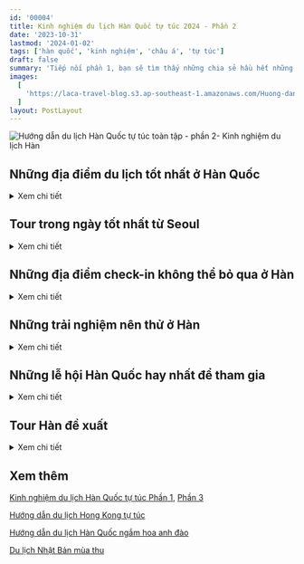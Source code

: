 ```yaml
---
id: '00004'
title: Kinh nghiệm du lịch Hàn Quốc tự túc 2024 - Phần 2
date: '2023-10-31'
lastmod: '2024-01-02'
tags: ['hàn quốc', 'kinh nghiệm', 'châu á', 'tự túc']
draft: false
summary: 'Tiếp nối phần 1, bạn sẽ tìm thấy những chia sẻ hầu hết những địa điểm du lịch chính ở Hàn Quốc, những trải nghiệm bạn nên thử, những lễ hội. Ngoài ra còn có thêm thông tin về một số tour du lịch trong ngày từ Seoul và hành trình gợi ý.'
images:
  [
    'https://laca-travel-blog.s3.ap-southeast-1.amazonaws.com/Huong-dan-du-lich-Han-Quoc-toan-tap-phan-2/kinh-nghiem-du-lich-han-quoc-tu-tuc-phan-2.jpg',
  ]
layout: PostLayout
---
```


![Hướng dẫn du lịch Hàn Quốc tự túc toàn tập - phần 2- Kinh nghiệm du lịch Hàn](https://laca-travel-blog.s3.ap-southeast-1.amazonaws.com/Huong-dan-du-lich-Han-Quoc-toan-tap-phan-2/kinh-nghiem-du-lich-han-quoc-tu-tuc-phan-2.jpg)

<TOCInline toc={props.toc} asDisclosure toHeading={2} />

## Những địa điểm du lịch tốt nhất ở Hàn Quốc

<details>
<summary>Xem chi tiết</summary>

Phần tiếp theo của hướng dẫn du lịch Hàn Quốc này sẽ giúp bạn tìm ra những gì bạn muốn đi và muốn thấy trong chuyến du lịch của mình. Trước tiên, mình sẽ giới thiệu ngắn gọn về những địa điểm du lịch hot nhất để ghé thăm ở Hàn Quốc, bao gồm các thành phố lớn, các điểm du lịch và các khu vực độc đáo mà bạn chắc chắn sẽ yêu thích.

**Dưới đây là những điểm check-in không thể bỏ qua.**

### Seoul: Thủ đô của Hàn Quốc

![Seoul thủ đô Hàn Quốc](https://laca-travel-blog.s3.ap-southeast-1.amazonaws.com/Huong-dan-du-lich-Han-Quoc-toan-tap-phan-2/seoul-thu-do-han-quoc-1.jpg)
Seoul là thủ đô sôi động, nhộn nhịp nhất của Hàn Quốc và thực sự là địa điểm không thể bỏ qua đối với bất kỳ du khách nào lần đầu đến Hàn Quốc. Có rất nhiều thứ để xem và làm ở Seoul mà bạn có thể dành cả tuần hoặc hơn để khám phá thành phố mà không cảm thấy nhàm chán. Bạn sẽ thấy mình yêu thành phố này vì nhiều lý do khác nhau. Có thể đó là những con người thân thiện, những món ăn đường phố ngon bổ rẻ, cách mọi thứ vận hành, những bức tranh trên tường ẩn giấu trên những tòa nhà cũ ở những con phố nhỏ, cảm giác an toàn trong một thành phố khổng lồ, hay những thắng cảnh lịch sử ẩn hiện bên dưới những tòa nhà hiện đại. Seoul bao gồm mọi thứ mà Hàn Quốc có, cộng thêm nhiều thứ khác mà bạn sẽ không tìm thấy ở nơi nào khác.

### Đi đâu, xem gì ở Seoul

**Dưới đây là 10 địa điểm tuyệt vời để ghé thăm ở Seoul:**

1. Cung Cảnh Phúc (Kyungbokgung Palace)
1. Làng Bukchon Hanok
1. Chợ đường phố Myeongdong
1. Tháp Lotte World và hồ Seokchon
1. Trung tâm thương mại và chợ Dongdaemun Design
1. Công viên và du thuyền sông Hàn Yeouido
1. Khu vườn bí mật (Cung điện Changdeokgung)
1. Tháp Seoul & Núi Namsan
1. Trung tâm thương mại COEX và chùa Bongeunsa
1. Vườn quốc gia Bukhansan

### Busan: Thành phố biển

![Susan - Hàn Quốc - Bãi biển Haeundae](https://laca-travel-blog.s3.ap-southeast-1.amazonaws.com/Huong-dan-du-lich-Han-Quoc-toan-tap-phan-2/busan-han-quoc-bai-bien-haeundae.jpg)
Trong khi Seoul là nơi trưng bày mọi thứ của Hàn Quốc thì Busan là thành phố của riêng mình và là nơi tôn vinh cuộc sống ven biển và văn hóa địa phương. Busan nổi tiếng với hải sản tươi sống, chợ truyền thống, bãi biển tuyệt đẹp, nhiều lễ hội lớn, phim ảnh, đền chùa và các địa điểm khám phá dọc bờ biển. Các bãi biển là địa điểm tham quan nổi tiếng ở Busan, cùng với những lối đi bộ bên vách đá nhìn ra đại dương. Trung tâm Busan là một địa điểm sôi động với nhiều hoạt động giải trí và chợ để thưởng thức món Hàn, bao gồm cả chợ cá nổi tiếng nơi bạn có thể tự chọn bữa trưa và sau đó nấu lên thưởng thức. Busan trải rộng và xứng đáng có vài ngày để khám phá nó một cách trọn vẹn.

### Đi đâu, xem gì ở Busan

**Dưới đây là 10 địa điểm tuyệt vời để ghé thăm ở Busan:**

1. Bãi biển Haeundae
1. Chợ cá Jagalchi
1. Làng văn hóa Gamcheon
1. Đền Haedong Yonggungsa
1. Bãi biển Songdo và cáp treo
1. Làng văn hóa Huinnyeoul
1. Quảng trường BIFF & Trung tâm thương mại Centum City
1. Oryukdo Skywalk & Đường ven biển
1. Lotte World Busan
1. Đài quan sát bầu trời Busan X

### Đảo Jeju: Kỳ quan thiên nhiên

![Đảo Jeju - Hàn Quôc](https://laca-travel-blog.s3.ap-southeast-1.amazonaws.com/Huong-dan-du-lich-Han-Quoc-toan-tap-phan-2/dao-jeju-han-quoc.jpg)
Đảo Jeju là một hòn đảo tuyệt đẹp được tạo ra từ một ngọn núi lửa nhô lên khỏi đại dương cách đây 2 triệu năm. Ngày nay, Jeju là một trong 7 kỳ quan thiên nhiên mới và xứng đáng được như vậy. Hòn đảo xanh tươi có rất nhiều cây thông, quýt, những ngọn đồi và cánh đồng nhấp nhô, xương rồng và đá núi lửa đen tuyền xung quanh. Bạn có thể thư giãn trên bãi biển, cưỡi ngựa, khám phá các ống dung nham cổ xưa, lặn biển, leo lên đỉnh núi lửa, thư giãn trong quán cà phê bên bãi biển, khám phá các khu chợ truyền thống, tìm hiểu về văn hóa địa phương, v.v. Hòn đảo có hai thành phố chính nhưng các điểm tham quan trải dài dọc theo bờ biển.

### Nên đi đâu trên đảo Jeju

**Dưới đây là 10 địa điểm tuyệt vời để tham quan trên đảo Jeju:**

1. Núi Hallasan (Núi lửa)
1. Đỉnh Bình Minh Seongsan Ilchulbong
1. Bãi biển Hyeopjae & Hamdeok
1. Chợ Seogwipo Maeil Olle
1. Làng dân gian Jeju
1. Đảo Udo
1. Chùa Phật giáo ven biển Yakcheonsa
1. Bãi biển Jungmun & vách đá Jusangjeolli
1. Bảo tàng trà xanh O'Sulloc
1. Thác Cheonjiyeon & Jeongbang

### Kyungju: Cố đô lịch sử

<p align="center">
  ![Đền Bulguksa Thành phố lịch sử
  Kyungju](https://laca-travel-blog.s3.ap-southeast-1.amazonaws.com/Huong-dan-du-lich-Han-Quoc-toan-tap-phan-2/Bulguksa-Temple-Gyeongju-Historic-City.jpg)
</p>

Kyungju, cố đô của Vương quốc Shilla ở Hàn Quốc cổ đại, là một kho tàng thực sự về các Di sản Thế giới được UNESCO công nhận, cũng như văn hóa, lịch sử và vẻ đẹp tự nhiên địa phương. Được mô tả như một bảo tàng ngoài trời, bạn có thể thấy nhiều điểm tham quan lớn trong Khu di tích lịch sử Kyungju, bao gồm Đài quan sát Cheomseongdae 1.400 năm tuổi. Tuy nhiên, có rất nhiều điều để xem ở Kyungju ngoài khu vực này, bao gồm cả Đền Bulguksa ấn tượng, một trong những ngôi chùa Phật giáo đẹp nhất ở Hàn Quốc. Ngoài ra còn có Khu du lịch hồ Bomun, một khung cảnh thơ mộng trong mùa hoa anh đào.

### Đi đâu, xem gì ở Kyungju

**Dưới đây là 10 địa điểm tuyệt vời để ghé thăm ở Kyungju:**

1. Đền Bulguksa và đền Seokguram
1. Đài thiên văn Cheomseongdae
1. Cung điện Donggung và hồ Wolji
1. Làng dân gian Yangdong
1. Phố Hwangnidangil Hanok
1. Quần thể lăng mộ Daereungwon
1. Khu phức hợp du lịch hồ Bomun
1. Cầu Woljeonggyo
1. Bảo tàng Quốc gia Kyungju
1. Làng Hanok truyền thống Gyochon

### Jeonju: Phong cảnh truyền thống và ẩm thực

<p align="center">
  ![Làng Jeonju Hanok Hàn
  Quốc](https://laca-travel-blog.s3.ap-southeast-1.amazonaws.com/Huong-dan-du-lich-Han-Quoc-toan-tap-phan-2/Jeonju-Hanok-Village-Korea.jpg)
</p>

Jeonju là điểm đến hoàn hảo cho chuyến đi trong ngày từ Seoul và có hầu hết các điểm tham quan chính nằm trong một khu vực của thành phố. Bạn có thể thấy gì ở Jeonju? Điểm thu hút chính là Làng Jeonju Hanok khổng lồ, với hơn 700 ngôi nhà hanok truyền thống. Bạn có thể mặc hanbok Hàn Quốc, dùng bữa bibimbap nổi tiếng của Jeonju trong một nhà hàng cũ và xem cuộc sống ở Hàn Quốc trước đây như thế nào. Có rất nhiều điểm tham quan khác gần đó, bao gồm chợ truyền thống, dòng sông xinh đẹp và Làng tranh tường Jaman khá khác thường.

### Đi đâu, xem gì ở Jeonju

**Dưới đây là 5 địa điểm tuyệt vời để ghé thăm ở Jeonju:**

1. Làng Jeonju Hanok
1. Nhà thờ Công giáo Jeongdong
1. Đền thờ Kyunggijeon
1. Chợ truyền thống Nambu
1. Làng bích họa Jaman

### Suwon: Thành phố pháo đài

![Thành phố pháo đài lịch sử Suwon](https://laca-travel-blog.s3.ap-southeast-1.amazonaws.com/Huong-dan-du-lich-Han-Quoc-toan-tap-phan-2/Suwon-Hwaseong-Fortress.jpg)
Suwon là một thành phố khác gần Seoul mà bạn có thể ghé thăm trong ngày và ngắm nhìn nhiều thắng cảnh thú vị và độc đáo. Điểm thu hút chính của Suwon là Pháo đài Hwaseong và các bức tường chạy dài 6 km quanh thành phố. Bên trong pháo đài này, bạn sẽ tìm thấy rất nhiều bảo tàng, tòa nhà lịch sử, công viên và các hoạt động như bắn cung. Thường có những lễ hội văn hóa ở khu vực này. Điều đáng ngạc nhiên là Suwon lại là nơi tốt nhất để mua KFC (Gà rán Hàn Quốc). Có cả một con phố dành riêng để làm ra nó.

### Đi đâu, xem gì ở Suwon

**Dưới đây là 5 địa điểm tuyệt vời để ghé thăm ở Suwon:**

1. Pháo đài Hwaseong
1. Hwaseong Haenggung & Haengridan Gil
1. Phố gà rán
1. Làng dân gian Hàn Quốc
1. Công viên hồ Gwanggyo

### Incheon: Thành phố hiện đại với những hòn đảo

![Thành phố Incheon - Hàn Quốc](https://laca-travel-blog.s3.ap-southeast-1.amazonaws.com/Huong-dan-du-lich-Han-Quoc-toan-tap-phan-2/Incheon_Songdo_Central_Park_and_Posco_Tower_Songdo.jpg)
Incheon là một trong những thành phố lớn nhất của Hàn Quốc, nhưng thật đáng tiếc lại bị bỏ qua vì nó nằm ngay cạnh Seoul và hầu hết mọi người nghĩ rằng ở đó chỉ có sân bay. Được mô tả là một thành phố tương lai, Incheon đang đi đầu trong nỗ lực trở thành khu vực cực kỳ hiện đại của Hàn Quốc và không nơi nào thể hiện điều đó nhiều hơn Công viên Trung tâm Songdo. Về truyền thống của thành phố cũng rất đáng để khám phá, bao gồm cả khu phố Tàu, nơi có món ăn nổi tiếng nhất của sinh viên Hàn Quốc – jajangmyeon. Nếu bạn muốn khám phá một khía cạnh ít được biết đến của Hàn Quốc, hãy ghé thăm những hòn đảo gần Incheon để xem các pháo đài cổ, đền thờ và các thắng cảnh quyến rũ.

### Những địa điểm nổi tiếng ở Incheon

**Dưới đây là 5 địa điểm tuyệt vời để ghé thăm ở Incheon:**

1. Công viên trung tâm Songdo
1. Khu phố Tàu ở Incheon
1. Đảo Wolmido
1. Công viên lớn Incheon
1. Đền Ganghwa Jeondeungsa

### Quận Gapyeong: Quà tặng cho khách du lịch

![Đảo Nami mùa thu](https://laca-travel-blog.s3.ap-southeast-1.amazonaws.com/Huong-dan-du-lich-Han-Quoc-toan-tap-phan-2/beautiful-girl-with-yellow-leaves-nami-island-korea.jpg)
Quận Gapyeong là một vùng nông thôn của Hàn Quốc ngay bên ngoài Seoul, là một trong những điểm đến cho chuyến đi trong ngày phổ biến nhất đối với du khách cũng như người dân địa phương. Bên trong Quận Gapyeong là Khu vườn Buổi sáng Yên tĩnh (Garden of Morning Calm), một khu vườn tuyệt đẹp nơi có các tòa nhà truyền thống của Hàn Quốc nằm giữa hàng nghìn loài thực vật và cây cối khác nhau. Ngoài ra còn có Đảo Nami, một điểm tham quan vô cùng nổi tiếng với những con đường dài rợp bóng cây, động vật trong rừng, đường dành cho xe đạp và thậm chí cả đường trượt zipline đến đảo. Bạn cũng có thể ghé thăm Petite France, khu giải trí mang phong cách một ngôi làng kiểu Pháp, Công viên xe đạp đường sắt Gapyeong và Hồ Cheongpyeong cũng như nhiều điểm tham quan khác ở Gapyeong.

### Những địa điểm check-in ở Gapyeong

**Dưới đây là 5 địa điểm tuyệt vời để ghé thăm ở Gapyeong:**

1. Đảo Nami
1. Khu vườn buổi sáng tĩnh lặng
1. Nước Pháp nhỏ bé
1. Công viên xe đạp đường sắt Gapyeong
1. Hồ Cheongpyeong

### Bờ biển Đông Bắc: Những bãi biển tuyệt vời

![Bãi biển Sokcho ở Gangneung Hàn Quốc](https://laca-travel-blog.s3.ap-southeast-1.amazonaws.com/Huong-dan-du-lich-Han-Quoc-toan-tap-phan-2/bai-bien-sokcho-han-quoc.jpg)

Vùng ven biển phía đông bắc của Hàn Quốc, trải dài giữa Sokcho và Gangneung, có một số khu nghỉ mát và bãi biển ven biển mùa hè nổi tiếng nhất Hàn Quốc. Những bãi biển rộng đầy cát là nơi hoàn hảo cho các môn thể thao dưới nước, tắm nắng và thư giản vào ban đêm để nghe các nhạc sĩ địa phương biểu diễn các bản cover của BTS và giai điệu của riêng họ. Sokcho xứng đáng có ít nhất hai ngày để khám phá, thậm chí nhiều hơn nếu bạn có kế hoạch đến thăm Công viên Quốc gia Seoraksan gần đó, một trong những nơi đẹp nhất Hàn Quốc để ngắm lá mùa thu. Gangneung là nơi để ngắm hoa anh đào vào mùa xuân, ngồi thư giãn tại quán cà phê bên bờ biển ở Phố cà phê Gangneung và tận hưởng cuộc sống trên bãi biển.

### Đi đâu, xem gì ở phía Đông Bắc Hàn Quốc

**Dưới đây là 5 địa điểm tuyệt vời ở phía đông bắc Hàn Quốc:**

1. Bãi biển Sokcho
1. Bãi biển Gangneung
1. Vườn quốc gia Seoraksan
1. Bãi biển lướt sóng Yangyang
1. Phố cà phê Gangneung

### Bờ biển phía Đông: Thành phố cảng

![Thành phố Ulsan Hàn Quốc](https://laca-travel-blog.s3.ap-southeast-1.amazonaws.com/Huong-dan-du-lich-Han-Quoc-toan-tap-phan-2/thanh-pho-ulsan-han-quoc.jpg)
Ulsan và Pohang là hai thành phố công nghiệp không được chú ý nhiều nhưng lại là nơi lý tưởng cho chuyến thăm cuối tuần sau khi bạn đã khám phá các điểm tham quan hàng đầu khác. Những thành phố ven biển này đều có những bãi biển đẹp, lối đi dạo ven biển và những điểm xanh, trong đó có một khu rừng tre xinh đẹp ở Ulsan. Ở Pohang, bạn có thể nhìn thấy Space Walk ngoạn mục, nhìn ra thành phố và đại dương. Ngoài ra còn có một quận cũ của Nhật Bản với các tòa nhà cổ và Quảng trường Mặt trời mọc Homigot nổi tiếng, nơi bạn có thể ngắm mặt trời mọc đầu tiên trong năm. Ulsan nổi tiếng với nghề săn bắt cá voi và du khách nên ghé thăm Bảo tàng Cá voi Jangsaengpo quyến rũ và Công viên Daewangam.

### Đi đâu, xem gì trên bờ biển phía đông

**Dưới đây là 5 địa điểm tuyệt vời ở Bờ Đông Hàn Quốc:**

1. Bãi biển Yeongildae
1. Bãi biển Ulsan và Công viên Daewangam
1. Bảo tàng Cá voi Jangsaengpo
1. Quảng trường mặt trời mọc Homigot
1. Vườn quốc gia Taehwagang

### Tây Nam: Vùng nông thôn của Hàn Quốc

![Rừng trúc Damyang Juknokwon](https://laca-travel-blog.s3.ap-southeast-1.amazonaws.com/Huong-dan-du-lich-Han-Quoc-toan-tap-phan-2/rung-truc-damyang-juknokwon.jpg)
Tây Nam Hàn Quốc thường không nằm trong hành trình du lịch của hầu hết du khách, nhưng khu vực này rất đáng ghé thăm nếu bạn có thời gian. Gwangju, một trong những thành phố lớn nhất Hàn Quốc, ẩn mình ở đây và được bao quanh bởi vẻ đẹp tự nhiên, bao gồm Rừng tre Juknokwon, Cánh đồng trà xanh Boseong và Khu bảo tồn thiên nhiên Vịnh Suncheon. Nếu bạn định thuê một chiếc ô tô, những địa điểm này sẽ cho bạn thấy một khía cạnh hoàn toàn khác của Hàn Quốc. Gwangju cũng là một thành phố vui nhộn và là nơi khai sinh ra nền dân chủ Hàn Quốc. Ẩn mình ở một góc xa của Hàn Quốc là Mokpo, một thành phố ven biển xinh đẹp có tuyến cáp treo mới đưa bạn vượt đại dương.

### Đi đâu, xem gì ở phía Tây Nam

**Dưới đây là 5 địa điểm tuyệt vời ở phía Tây Nam Hàn Quốc:**

1. Rừng trúc Damyang Juknokwon
1. Cánh đồng trà xanh Boseong
1. Công viên văn hóa Gwangju và làng chim cánh cụt
1. Khu bảo tồn thiên nhiên vịnh Suncheon
1. Cáp treo biển Mokpo

### Quần đảo Bờ biển phía Nam: Nơi nghỉ ngơi mùa hè

![Đảo Namhae ở Hàn Quốc](https://laca-travel-blog.s3.ap-southeast-1.amazonaws.com/Huong-dan-du-lich-Han-Quoc-toan-tap-phan-2/dao-Namhae.jpg)
Một trong những địa điểm tuyệt vời cho tháng hè nóng nực và đầu mùa thu. Các hòn đảo ven biển phía nam ở Hàn Quốc, trải dài từ Busan đến Mokpo, là nơi lí tưởng để người Hàn Quốc trải qua kỳ nghỉ hè của mình. Các điểm đến phổ biến nhất ở đây là Geoje, Tongyeong, Yeosu, Namhae và Goheung và mỗi nơi đều có những con đường ven biển quanh co, bãi biển, vẻ đẹp tự nhiên và các hoạt động mùa hè vui nhộn. Cách tốt nhất để ngắm nhìn những hòn đảo này là thuê ô tô hoặc xe đạp, đi vòng quanh bờ biển để tham quan một số bãi biển và điểm tham quan khác nhau. Đừng mong đợi quá nhiều điểm tham quan văn hóa, thay vào đó bạn sẽ tìm thấy những chiếc xe trượt, khu vườn, các môn thể thao dưới nước và rất nhiều điều thú vị.

### Những gì nên xem ở Bờ biển phía Nam

**Dưới đây là 5 địa điểm tuyệt vời ở Bờ biển phía Nam Hàn Quốc:**

1. Công viên Dolsan & Cáp treo
1. Tu viện Namhae Geumsan Boriam
1. Vườn quốc gia Hallyeohaesang
1. Vườn bách thảo Oedo-Botania
1. Skyline Luge Tongyeong

Như bạn có thể thấy, có rất nhiều địa điểm tuyệt vời để ghé thăm ở Hàn Quốc. Hàn Quốc thực sự là đất nước của những kỳ quan chưa được khám phá mà mọi người chưa biết đến. Seoul là một nơi tuyệt vời để ghé thăm, nhưng còn có rất nhiều điều khác để xem. Đó là lý do tại sao mình cố gắng đưa những địa điểm ít được biết đến hơn vào cẩm nang du lịch Hàn Quốc này.

Danh sách trên bao gồm rất nhiều điểm đến nổi tiếng hoặc đáng tham quan nhất ở Hàn Quốc, nhưng vẫn còn nhiều địa điểm khác mà mình có thể giới thiệu, chẳng hạn như [Andong](http://www.maskdance.com/eng/main.asp) (nơi tổ chức lễ hội múa mặt nạ), Gunsan (thị trấn cảng mang hơi hướng cổ điển), [Daegu](https://tour.daegu.go.kr/eng/index.do) (thành phố lớn với các thắng cảnh lịch sử), Daejeon, v.v.

Ngoài các thành phố và thị trấn ở Hàn Quốc, còn có 18 công viên quốc gia để khám phá, hàng nghìn ngọn núi, chùa Phật giáo, bãi biển, tuyến đường xe đạp, khu cắm trại, v.v. mình sẽ bao gồm một vài trong số này trong những phần tiếp theo của hướng dẫn du lịch Hàn Quốc này.

</details>

## Tour trong ngày tốt nhất từ Seoul

<details>
<summary>Xem chi tiết</summary>

![Làng hòa bình ở DMZ](https://laca-travel-blog.s3.ap-southeast-1.amazonaws.com/Huong-dan-du-lich-Han-Quoc-toan-tap-phan-2/DMZ-Peace-Village-In-South-Korea.jpg)
Tham gia tour trong ngày khi bạn lưu trú tại Seoul là một cách tuyệt vời để khám phá thêm các điểm tham quan hàng đầu của Hàn Quốc mà không gặp rắc rối khi di chuyển khách sạn đến một nơi mới. Bạn nên xem xét các tùy chọn có sẵn thông qua các nhà cung cấp tour như [Klook](https://www.klook.com/vi/), [Viator](https://www.viator.com) và [Get Your Guide](https://www.getyourguide.com).

Lưu ý: Có nhiều chuyến tham quan trong ngày từ Seoul và có nhiều mức giá khác nhau. Mình khuyên bạn nên tránh những tour rẻ nhất vì những thứ này thường sẽ lãng phí thời gian của bạn bằng cách đưa bạn đến một số khu vực cửa hàng quà tặng đắt đỏ và gây áp lực buộc bạn phải mua quà lưu niệm hoặc hối thúc bạn đi qua quá nhiều điểm tham quan.

**Dưới đây là 10 chuyến tham quan trong ngày tuyệt vời từ Seoul:**

### Tour DMZ

![Cuộc gặp gỡ của Triump và Kim Jong-un ở DMZ](https://laca-travel-blog.s3.ap-southeast-1.amazonaws.com/Huong-dan-du-lich-Han-Quoc-toan-tap-phan-2/DMZ-Trump-kim.jpg)

<p align="center">Cuộc gặp gỡ của Triump và Kim Jong-un ở DMZ</p>

DMZ, khu phi quân sự giữa Bắc và Nam Triều Tiên là một nơi thực sự độc đáo để ghé thăm khi bạn ở Hàn Quốc. Có một số địa điểm khác nhau để tham quan trong khu vực này, mỗi địa điểm đều phản ánh cuộc đấu tranh gay gắt giữa hai miền trong Chiến tranh Triều Tiên. Một số điểm nổi bật là Đường hầm thứ 3, Đài quan sát Dora, Ga Dorasan, Cầu treo Gamaksan và Công viên Imjingak. Ngoài ra
còn có Làng đình chiến Panmunjom nơi bạn có thể đi bộ vào Triều Tiên, nhưng nơi này hiện đã đóng cửa. Các chuyến tham quan được yêu cầu phải đi đến một số khu vực nhất định của DMZ.

### Tour Gapyeong

![Khu Vườn Buổi Sáng Tĩnh Lặng - Garden of Morning Calm](https://laca-travel-blog.s3.ap-southeast-1.amazonaws.com/Huong-dan-du-lich-Han-Quoc-toan-tap-phan-2/khu-vuon-buoi-sang-tinh-lang-the-garden-of-morning-calm.jpg)

<p align="center">Khu Vườn Buổi Sáng Tĩnh Lặng - Garden of Morning Calm</p>
Gapyeong là nơi có Đảo Nami, Khu vườn Buổi sáng Tĩnh Lặng (Garden of Morning Calm), Nước Pháp nhỏ bé
(Petite France), Công viên Xe đạp Đường sắt Gapyeong và một số điểm tham quan thú vị khác. Đảo Nami và
Khu vườn Buổi sáng Tĩnh Lặng là hai địa điểm nổi tiếng nhất và có thể đến thăm cả hai trong một ngày.
Bạn có thể chứng kiến những cảnh đẹp tại những điểm đến này, đặc biệt là vào mùa hoa anh đào (tháng 4)
và mùa lá thu (tháng 10). Các chuyến tham quan từ Seoul đến Quận Gapyeong rất thuận tiện và có thể đưa
bạn đến nhiều địa điểm trong một ngày mà không gặp rắc rối về xe buýt và có thể tự tìm đường.

### Tour pháo đài Hwaseong

![Pháo đài Hwaseong](https://laca-travel-blog.s3.ap-southeast-1.amazonaws.com/Huong-dan-du-lich-Han-Quoc-toan-tap-phan-2/Hwaseong.jpeg)

<p align="center">Pháo đài Hwaseong</p>
Pháo đài Hwaseong và các bức tường thành mang đến cơ hội độc đáo để biết cuộc sống ở Hàn Quốc 200 năm
trước như thế nào. Bạn không chỉ có thể đi bộ dọc theo các bức tường quanh thành phố mà còn có thể thử
bắn cung và các hoạt động truyền thống khác trong khuôn viên pháo đài. Có rất nhiều bảo tàng, tòa nhà
pháo đài và triển lãm cho thấy cách mọi người sống trong thời kỳ này. Bạn cũng có thể tận hưởng những
ao và suối tuyệt đẹp chạy qua cung điện với các nhà hàng và quán cà phê truyền thống của Hàn Quốc nhìn
ra những khu vực này.

### Tour thăm làng dân gian Hàn Quốc

![Làng truyền thống - Hàn Quốc](https://laca-travel-blog.s3.ap-southeast-1.amazonaws.com/Huong-dan-du-lich-Han-Quoc-toan-tap-phan-2/lang-truyen-thong-han-quoc.jpg)

<p align="center">Làng truyền thống - Hàn Quốc</p>
Khám phá cuộc sống truyền thống của Hàn Quốc tại Làng Dân gian Hàn Quốc ở Yongin trong chuyến đi trong
ngày từ Seoul. Đi bộ qua hàng chục tòa nhà nông trại, văn phòng chính phủ, học viện, cửa hàng, lò rèn,
trường học và các tòa nhà truyền thống khác từ quá khứ của Hàn Quốc được tái tạo để cảm nhận về cách
mọi người sống vào thời điểm này. Các diễn viên mặc trang phục truyền thống thời Joseon khiến các cảnh
quay trở nên sống động. Bạn có thể thử các hoạt động vui chơi như khắc mặt nạ, cưỡi ngựa và bắn cung.
Chứng kiến những lễ hội thú vị và những buổi biểu diễn văn hóa.

### Tour thăm làng Jeonju Hanok

![Làng cổ Jeonju - Hàn Quốc](https://laca-travel-blog.s3.ap-southeast-1.amazonaws.com/Huong-dan-du-lich-Han-Quoc-toan-tap-phan-2/lang-co-jeonju.jpg)

<p align="center">Làng cổ Jeonju - Hàn Quốc</p>
Chuyến đi trong ngày đến Làng Jeonju Hanok ở Jeonju là một cách tuyệt vời để trải nghiệm nhiều hoạt động
văn hóa truyền thống khác nhau của Hàn Quốc trong khung cảnh tuyệt đẹp. Ngôi làng hanok rộng lớn này
có hơn 700 tòa nhà truyền thống để bạn khám phá, dùng bữa hoặc thậm chí ở lại. Hãy chắc chắn rằng bạn
thuê hanbok ở Jeonju để trông giống hoàng gia Hàn Quốc và chụp những bức ảnh đáng nhớ trong chuyến đi.
Khi ở Làng Jeonju Hanok, bạn có thể thử các món ăn địa phương như bibimbap Jeonju và bánh chocopie PNB.
Ngoài ra, hãy khám phá Chợ Nambu truyền thống và Nhà thờ Công giáo Jeongdong.

### Tour Thế giới Alpaca

<p align="center">
  ![Thế giới
  Alpaca](https://laca-travel-blog.s3.ap-southeast-1.amazonaws.com/Huong-dan-du-lich-Han-Quoc-toan-tap-phan-2/alpaca-world.PNG)
</p>
<p align="center">Thế giới Alpaca</p>
Khi du lịch đến Hàn Quốc, bạn có thể không nghĩ đến việc nhìn thấy những chú alpacas đến từ một lục
địa hoàn toàn khác. Nhưng tình yêu của người Hàn Quốc đối với mọi thứ dễ thương có nghĩa là những
người bạn lông xù này đã trở nên rất nổi tiếng ở Hàn Quốc và có công viên giải trí riêng cách Seoul
vài giờ. Có hàng chục chú lạc đà alpaca đáng yêu để bạn xem, cho ăn và chơi đùa tại Alpaca World,
cũng như hàng trăm sinh vật dễ thương khác như ngựa con, thỏ, hươu, dê, cáo fennec, v.v. Có 17 khu
vực riêng biệt để khám phá trong Alpaca World và nó sẽ mang lại những giờ phút vui vẻ cho cả gia
đình.

### Tour Seoraksan

![Công viên quốc gia Seoraksan](https://laca-travel-blog.s3.ap-southeast-1.amazonaws.com/Huong-dan-du-lich-Han-Quoc-toan-tap-phan-2/Seorak-Naksansa-Temple.jpg)

<p align="center">Công viên quốc gia Seoraksan</p>
Công viên quốc gia Seoraksan trên bờ biển phía đông Hàn Quốc là một chuyến đi trong ngày tuyệt vời từ
Seoul dành cho những ai muốn ngắm nhìn những đỉnh núi, thung lũng rợp bóng cây, những dòng sông đầy đá
và tượng Phật khổng lồ. Ngay cả khi bạn không phải là người thích đi bộ đường dài, bạn vẫn có thể dễ
dàng khám phá nhiều con đường trong thung lũng của công viên hoặc lên đến đỉnh nhờ cáp treo tiện lợi.
Ngắm cảnh từ đài quan sát và chiêm ngưỡng ngôi đền nhỏ trên mây. Hãy chắc chắn rằng bạn thử haemul pajeon
(bánh xèo hải sản) và makgeolli (rượu gạo). Đó là bữa ăn truyền thống mà người Hàn Quốc thưởng thức sau
khi đi bộ đường dài.

### Tour Everland

![Công viên Everland](https://laca-travel-blog.s3.ap-southeast-1.amazonaws.com/Huong-dan-du-lich-Han-Quoc-toan-tap-phan-2/cong-vien-everland.jpg)

<p align="center">Công viên giải trí Everland</p>
Everland là công viên giải trí lớn nhất Hàn Quốc và có rất nhiều điểm tham quan cho mọi người thưởng
thức. Những người tìm kiếm cảm giác mạnh sẽ yêu thích các tàu lượn siêu tốc, chẳng hạn như T Express
(tàu lượn siêu tốc dốc thứ 4 thế giới) và nhiều trò chơi thú vị khác. Hãy ghé thăm khu vực Zootopia để
xem các loài động vật hoang dã và các chuyến đi hoang dã, hoặc khu vực Plantopia để chiêm ngưỡng vẻ đẹp
của hoa, những lối đi lãng mạn và các món ăn ngon theo mùa. Có rất nhiều điểm tham quan, biểu diễn văn
hóa, giải trí và các sự kiện theo mùa để bạn vui chơi suốt cả ngày.

### Tour Danyang

![Nhảy dù lượn ở Danyang](https://laca-travel-blog.s3.ap-southeast-1.amazonaws.com/Huong-dan-du-lich-Han-Quoc-toan-tap-phan-2/Danyang.jpg)

<p align="center">Nhảy dù lượn ở Danyang</p>
Một cách tuyệt vời để ngắm nhìn vùng nông thôn Hàn Quốc là chuyến đi trong ngày đến Danyang để tận hưởng
cảm giác chèo thuyền qua thung lũng và bên cạnh những ngọn núi trong khi chơi dù lượn song song. Cảm
nhận làn gió phả vào mặt và cảm giác được lướt qua những luồng không khí khi bạn đi qua nhiều khung cảnh
thú vị của Danyang. Bạn có thể tận hưởng các hoạt động khác trong khu vực này, chẳng hạn như Mancheonha
Skywalk, đài quan sát trên đỉnh vách đá với tầm nhìn tuyệt đẹp, đi tàu lượn trên núi cao và phóng dọc
theo đường đu dây. Tour du lịch trong ngày hoàn hảo từ Seoul dành cho những người thích cảm giác mạnh.

### Thăm công viên Dae Jang Geum

![Phim trường Dae Jang Geum](https://laca-travel-blog.s3.ap-southeast-1.amazonaws.com/Huong-dan-du-lich-Han-Quoc-toan-tap-phan-2/phim-truong-dae-jang-geum.jpg)

<p align="center">Phim trường Dae Jang Geum</p>
Những người hâm mộ phim truyền hình và điện ảnh cổ trang Hàn Quốc sẽ yêu thích chuyến đi trong ngày đến
Công viên Dae Jang Geum ở Yongin. Đây là bối cảnh quay phim truyền hình cổ trang lớn nhất ở Hàn Quốc
và được sử dụng để quay các tác phẩm của đài MBC như ‘Wind in the Palace’ và ‘The Great Queen Seondeok’,
cũng như các video K-Pop bao gồm Daechwita của SUGA của BTS. Nếu may mắn, bạn có thể thấy việc quay phim
đang diễn ra ở đây. Nhưng ngay cả khi bạn không làm vậy thì đây vẫn là một nơi thú vị dành cho những
ai muốn tìm hiểu thêm về lịch sử Hàn Quốc và chụp một số bức ảnh thú vị trên phim trường thực tế.

</details>

## Những địa điểm check-in không thể bỏ qua ở Hàn

<details>
<summary>Xem chi tiết</summary>

Hàn Quốc luôn có những điều mới mẻ dành cho tất cả mọi người. Có rất nhiều điều mình muốn đưa vào cẩm nang du lịch Hàn Quốc này, đó là lý do tại sao phần này có đầy đủ các điểm tham quan với những chủ đề khác nhau để bạn xem và khám phá. Tuy nhiên, để mọi thứ ngắn gọn và đơn giản, mình sẽ chỉ liệt kê địa điểm chứ không cung cấp đầy đủ chi tiết về từng cái vì như thế sẽ rất dài.

Cho dù bạn đến Hàn Quốc để tìm hiểu về văn hóa hoặc lịch sử Hàn Quốc, để xem các địa danh ấn tượng của Hàn Quốc, để tận hưởng những điểm vui chơi dành cho gia đình, đi từ quán cà phê này sang quán cà phê khác, hòa mình vào thiên nhiên hay chỉ đơn giản là để ăn uống và mua sắm, thì bạn chắc chắn sẽ tìm thấy điều gì đó cho mình trong phần này.
![Tháp Namsan là địa danh không thể bỏ qua ở Seoul](https://laca-travel-blog.s3.ap-southeast-1.amazonaws.com/Huong-dan-du-lich-Han-Quoc-toan-tap-phan-3/thap-namsan-seoul.jpg)

### Những địa điểm nổi tiếng ở Hàn Quốc

Các địa danh và tòa nhà mang tính biểu tượng thường nằm trong danh sách đầu tiên của khách du lịch đến Hàn Quốc vì chúng mang lại cơ hội chụp ảnh tuyệt vời, giới thiệu những nét đẹp nhất của đất nước và có tầm nhìn tuyệt vời. Seoul có nhiều địa danh hàng đầu nhưng bạn cũng có thể thấy nhiều điểm tham quan khác bên ngoài thủ đô.

**Dưới đây là 10 địa danh nổi tiếng ở Hàn Quốc:**
![Lotte World](https://laca-travel-blog.s3.ap-southeast-1.amazonaws.com/Huong-dan-du-lich-Han-Quoc-toan-tap-phan-3/Lotte-World-Theme-Park.jpg)

- Tháp Lotte World (Seoul)
- Tháp Namsan Seoul (Seoul)
- Trung tâm thiết kế Dongdaemun (Seoul)
- Suối Cheonggyecheon (Seoul)
- Khu DMZ (gần Seoul)
- Đảo Nami (Quận Gapyeong)
- Làng văn hóa Gamcheon (Busan)
- Seongsan Ilchulbong (Jeju)
- Quảng trường mặt trời mọc Homigot (Pohang)
- Đảo Tím Banwol (Bờ Tây)

### Các thắng cảnh lịch sử ở Hàn Quốc

![Làng Bukchon Hanok ở Seoul Hàn Quốc](https://laca-travel-blog.s3.ap-southeast-1.amazonaws.com/Huong-dan-du-lich-Han-Quoc-toan-tap-phan-3/Bukchon-Hanok.jpg)
Khám phá cuộc sống thời Joseon và trước đó tại nhiều địa điểm lịch sử quyến rũ của Hàn Quốc, bao gồm cung điện hoàng gia, chùa Phật giáo, pháo đài và làng hanok. Có rất nhiều điểm tham quan lịch sử tuyệt vời để xem ở Hàn Quốc.

**Dưới đây là 10 thắng cảnh lịch sử ở Hàn Quốc:**

- Làng Bukchon Hanok (Seoul)
- Cung điện Cảnh Phúc (Seoul)
- Khu vườn bí mật (Seoul)
- Bức tường pháo đài Seoul (Seoul)
- Pháo đài Hwaseong (Suwon)
- Đền Bulguksa (Gyeongju)
- Khu di tích lịch sử Kyungju (Gyeongju)
- Làng Jeonju Hanok (Jeonju)
- Đền Haedong Yonggungsa (Busan)
- Làng Andong Hahoe (Andong)

### Điểm tham quan văn hóa hiện đại của Hàn Quốc

![Đường K Star ở Gangnam Seoul](https://laca-travel-blog.s3.ap-southeast-1.amazonaws.com/Huong-dan-du-lich-Han-Quoc-toan-tap-phan-3/k-star-road.jpg)

Người hâm mộ BTS, K-Drama, phim Hàn Quốc và văn hóa Hàn Quốc hiện đại nói chung có rất nhiều điều để xem và làm ở Hàn Quốc. Ngoài những địa điểm quay phim nổi tiếng trên khắp đất nước, những điểm tham quan văn hóa hiện đại này sẽ mang đến sự giải trí, cung cấp thông tin và cung cấp những điểm đến tuyệt vời để tham quan.

**Dưới đây là 10 điểm tham quan văn hóa hiện đại ở Hàn Quốc:**

- Đường Hallyu K Star (Seoul)
- K-Style Hub (Seoul)
- Đại học Hongik. Khu vực nhà ga (Seoul)
- COEX Artium (Seoul)
- Trung tâm thiết kế Dongdaemun (Seoul)
- Trung tâm Văn hóa Châu Á (Gwangju)
- Quảng trường BIFF (Busan)
- Công viên Dae Jang Geum (Yongin)
- Sunshine Studio (Nonsan)
- Phố Kim Gwang-Seok (Daegu)

### Các điểm vui chơi gia đình ở Hàn Quốc

![Công viên giải trí Everland](https://laca-travel-blog.s3.ap-southeast-1.amazonaws.com/Huong-dan-du-lich-Han-Quoc-toan-tap-phan-3/Everland.jpg)
Các gia đình đi du lịch đến Hàn Quốc có rất nhiều điều để xem và làm cũng như nhiều cách để tận hưởng thời gian bên nhau. Không có Disneyworld hay Universal Studios ở Hàn Quốc, nhưng có rất nhiều lựa chọn thay thế tuyệt vời cũng như những nơi để trẻ khám phá và học hỏi.

**Dưới đây là 10 điểm vui chơi dành cho gia đình ở Hàn Quốc:**

- Lotte World Adventure (Seoul)
- Công viên giải trí Everland (Yongin)
- Công viên và vườn thú lớn Seoul (Seoul)
- Bảo tàng sống & Mê cung động (Seoul)
- Bảo tàng Trẻ em Seoul (Seoul)
- Zoolung Zoolung (Seoul)
- Thủy cung Sea Life Busan (Busan)
- Đảo khủng long Jeju (Đảo Jeju)
- Thế giới Alpaca (tỉnh Gangwon)
- Skyline Luge & Lotte World (Busan)

### Bảo tàng & Phòng trưng bày Hàn Quốc

![Tượng người lính tại Đài tưởng niệm chiến tranh ở Hàn Quốc](https://laca-travel-blog.s3.ap-southeast-1.amazonaws.com/Huong-dan-du-lich-Han-Quoc-toan-tap-phan-3/War-Memorial-Of-Korea.jpg)

Du khách đến Hàn Quốc muốn tìm hiểu về lịch sử, văn hóa và nghệ thuật Hàn Quốc sẽ yêu thích các bảo tàng và phòng trưng bày ấn tượng của Hàn Quốc. Đây là những nơi tuyệt vời để ghé thăm khi thời tiết xấu và bạn có thể ngạc nhiên về những điều có thể tìm hiểu về quá khứ của Hàn Quốc.

**Dưới đây là 10 bảo tàng và phòng trưng bày ở Hàn Quốc:**

- Bảo tàng Quốc gia Hàn Quốc (Seoul)
- Đài tưởng niệm chiến tranh Triều Tiên (Seoul)
- Bảo tàng nghệ thuật Seoul (Seoul)
- Bảo tàng Lịch sử Seoul (Seoul)
- Bảo tàng nhà tù Seodaemun (Seoul)
- Bảo tàng Kimchikan (Seoul)
- Bảo tàng Dân gian Quốc gia Hàn Quốc (Seoul)
- Bảo tàng Quốc gia Kyungju (Gyeongju)
- Bảo tàng Hàng hải Quốc gia (Busan)
- Bảo tàng nghệ thuật Daegu (Daegu)

### Các khu cafe ở Hàn Quốc

![Ikseongdong Seoul](https://laca-travel-blog.s3.ap-southeast-1.amazonaws.com/Huong-dan-du-lich-Han-Quoc-toan-tap-phan-3/ikseondong.jpg)

Khi bạn cần nghỉ ngơi sau những hành trình, hãy ghé thăm một trong những khu vực quán cà phê ấm cúng và dành thời gian để thư giãn và nạp lại năng lượng. Mặc dù Hàn Quốc có truyền thống là một đất nước uống trà nhưng ngày nay các quán cà phê hiện diện ở khắp mọi nơi và bạn sẽ tìm thấy những quán cà phê ăn ảnh ở khắp mọi nơi.

**Dưới đây là 10 khu vực quán cà phê nên ghé thăm ở Hàn Quốc:**

- Làng Hanok Ikseondong (Seoul)
- Gyeongui Line Parks (Seoul)
- Phố cà phê Samcheondong (Seoul)
- Đường Sinsa-dong / Garosugil (Seoul)
- Phố cà phê Jukjeon (Seoul)
- Phố cà phê Jeonpo (Busan)
- Haeridangil (Busan)
- Hwangnidangil (Gyeongju)
- Khu vực Hwaseong Haenggung (Suwon)
- Phố cà phê Gangneung (Gangneung)

### Chợ và trung tâm thương mại Hàn Quốc

![Chợ Gwangjang - Seoul](https://laca-travel-blog.s3.ap-southeast-1.amazonaws.com/Huong-dan-du-lich-Han-Quoc-toan-tap-phan-3/cho-gwangjang.jpg)
Nếu bạn muốn có những lựa chọn tốt nhất về ẩm thực đường phố, đồ lưu niệm và các lựa chọn mua sắm giá hời, hãy nhớ ghé thăm nhiều khu chợ truyền thống của Hàn Quốc. Bản thân nó là một trải nghiệm văn hóa. Hàn Quốc cũng có một số trung tâm mua sắm lớn nhất thế giới với nhiều loại hàng hóa Hàn Quốc và quốc tế.

**Dưới đây là 10 khu chợ và trung tâm mua sắm ở Hàn Quốc:**

- Chợ Gwangjang (Seoul)
- Chợ Dongaemun (Seoul)
- Phố mua sắm Hongdae (Seoul)
- Trung tâm thương mại Starfield COEX (Seoul)
- Chợ cá Jagalchi (Busan)
- Trung tâm thương mại ngầm Seomyeon (Busan)
- Trung tâm thương mại Centum City (Busan)
- Chợ Seogwipo Maeil Olle (Jeju)
- Chợ Nambu (Jeonju)
- Cửa hàng cao cấp Paju (Paju)

### Kỳ quan thiên nhiên Hàn Quốc

![Vườn quốc gia Seoraksan Hàn Quốc](https://laca-travel-blog.s3.ap-southeast-1.amazonaws.com/Huong-dan-du-lich-Han-Quoc-toan-tap-phan-3/vuon-quoc-gia-seoraksan.jpg)

Hàn Quốc là một đất nước được bao phủ bởi núi non, thác nước, thung lũng, ruộng bậc thang và cảnh quan thiên nhiên tuyệt đẹp. Hãy dành thời gian ghé thăm một số kỳ quan thiên nhiên này khi bạn đến thăm Hàn Quốc và bạn sẽ ngạc nhiên trước những khung cảnh đáng kinh ngạc mà bạn có thể tìm thấy. Các công viên quốc gia thực sự ngoạn mục.

**Dưới đây là 10 kỳ quan thiên nhiên đáng xem ở Hàn Quốc:**

- Núi Hallasan (Jeju)
- Vườn quốc gia Jirisan (Hàn Quốc)
- Vườn quốc gia Seoraksan (Gyeonggi)
- Khu vườn buổi sáng tĩnh lặng (Gapyeong)
- Rừng trúc Juknokwon (Damyang)
- Cánh đồng trà xanh Boseong (Boseong)
- Đảo Udo (Đảo Jeju)
- Đỉnh Bình Minh Seongsan Ilchulbong (Jeju)
- Bãi biển Hyeopjae (Jeju)
- Vườn quốc gia vịnh Suncheon (Suncheon)

100 địa điểm này chỉ là phần nổi của tảng băng trôi về những gì bạn có thể tận hưởng khi du lịch Hàn Quốc. Còn rất nhiều điều nữa để khám phá và mình khuyên bạn nên thêm chút thời gian vào kế hoạch du lịch của mình để khám phá mà không cần lập kế hoạch. Đôi khi những kỷ niệm du lịch đẹp nhất lại đến từ những khám phá bất ngờ.

</details>

## Những trải nghiệm nên thử ở Hàn

<details>
<summary>Xem chi tiết</summary>

Thường những khoảnh khắc đáng nhớ nhất khi đi du lịch đến từ những trải nghiệm chúng ta có được chứ không chỉ những nơi chúng ta ghé thăm. Tham quan một cung điện rất thú vị, nhưng đến thăm một cung điện trong trang phục hanbok truyền thống của Hàn Quốc, giả vờ bạn là hoàng gia thời Joseon với bạn bè hoặc gia đình của mình thì thú vị hơn nhiều.

Phần này của hướng dẫn du lịch Hàn Quốc cung cấp **10 hoạt động thú vị** mà bạn có thể thử khi đến thăm Hàn Quốc. Những điều này sẽ giúp bạn có sự trải nghiệm đáng nhớ về văn hóa, ẩm thực, lịch sử và thiên nhiên Hàn Quốc.

### Mặc hanbok truyền thống

![Mặc Hanbok ở cung Cảnh Phúc - Seoul - Hàn Quốc](https://laca-travel-blog.s3.ap-southeast-1.amazonaws.com/Huong-dan-du-lich-Han-Quoc-toan-tap-phan-3/mac-hanbok-experience-at-gyeongbokgung-palace.jpg)
Một trong những trải nghiệm hàng đầu nên thử ở Hàn Quốc phải kể đến là mặc hanbok Hàn Quốc. Nó dành cho tất cả các thành viên trong gia đình (thậm chí cả thú cưng) và bạn có thể thuê hanbok hầu hết ở các cung điện hoặc làng hanok. Hanbok dễ dàng mặc vừa với quần áo thông thường của bạn và có nhiều kiểu dáng truyền thống hoặc đầy màu sắc. Bạn có thể tạo kiểu tóc, phụ kiện và thậm chí chụp ảnh hanbok. Thời gian thuê có thể chỉ trong một giờ hoặc cả ngày.

### Thưởng thức ẩm thực đường phố ở Seoul

![Món ăn đường phố Seoul](https://laca-travel-blog.s3.ap-southeast-1.amazonaws.com/Huong-dan-du-lich-Han-Quoc-toan-tap-phan-3/mon-an-duong-pho-o-han-quoc.jpg)
Đến Hàn Quốc mà không thử món ăn đường phố từ một quầy hàng ở chợ hoặc người bán hàng rong là một thiếu sót. Có rất nhiều món ăn đường phố để nếm thử ở Hàn Quốc, chẳng hạn như các món ăn nhẹ mặn như tteokbokki và eomuk, cho đến các món ngọt như hotteok và bungeo-ppang. Món ăn đường phố Hàn Quốc rẻ và ngon. Nó thường không tốt cho sức khỏe nhưng luôn khiến bạn cảm thấy tuyệt vời. Hãy thử một lần.

### Ngủ trong nhà hanok ở Seoul

![Hanok - Seoul](https://laca-travel-blog.s3.ap-southeast-1.amazonaws.com/Huong-dan-du-lich-Han-Quoc-toan-tap-phan-3/hanok-seoul.JPEG)
Trải nghiệm cuộc sống của người Hàn Quốc ở thời Joseon với một đêm trong ngôi nhà hanok truyền thống. Ở hanok rất khác so với ngủ trong khách sạn và cho phép bạn trải nghiệm một đêm trên nệm futon (với hệ thống sưởi ngầm giúp bạn ấm áp vào mùa đông). Đẩy cửa sang một bên vào buổi sáng và bước ra sàn gỗ để thưởng thức trà truyền thống Hàn Quốc trên chiếc bàn thấp và ngắm nhìn khu vườn được trang trí lộng lẫy. Đừng quên cởi giày trước khi vào.

### Bước đi trên những pháo đài

Seoul và các thành phố khác ở Hàn Quốc vẫn có những bức tường pháo đài mà bạn có thể đi bộ hoặc đi bộ dọc theo để có tầm nhìn tuyệt đẹp ra thành phố và những ngọn núi. Khi đi dọc theo các bức tường của pháo đài, bạn bắt đầu tưởng tượng cuộc sống sẽ như thế nào khi là một người lính bảo vệ thành phố an toàn trước quân xâm lược. Ngày nay, bạn có thể vừa tập thể dục vừa tham quan. Những bức tường pháo đài của Seoul là một nơi tuyệt vời để bắt đầu, nhưng bạn có thể tìm thấy những bức tường pháo đài ở nhiều nơi khác.

### Đi xông hơi Hàn Quốc

![Xông hơi Hàn Quốc](https://laca-travel-blog.s3.ap-southeast-1.amazonaws.com/Huong-dan-du-lich-Han-Quoc-toan-tap-phan-3/xong-hoi-han-quoc.jpg)
Đến thăm phòng tắm hơi Hàn Quốc có thể hơi sốc đối với những du khách lần đầu đến Hàn, nhưng đó là một cách tuyệt vời để thư giãn và đặc biệt tốt vào mùa đông. Khi vào phòng tắm hơi Hàn Quốc, bạn nên cởi hết quần áo, tắm rồi vào một trong những bồn tắm nước nóng. Khỏa thân trước mặt người khác có thể khiến một số người sợ hãi, nhưng bạn sẽ sớm vượt qua nỗi sợ hãi đó. Phòng tắm hơi Hàn Quốc đôi khi có khu vực nghỉ ngơi chung gọi là jjimjjilbang. Những khu vực này yêu cầu mặc đồ ngủ và cung cấp đồ ăn nhẹ, đồ uống cũng như nơi nghỉ ngơi.

### Luu trú tại chùa Phật giáo

![Ngồi thiền tại chùa - Hàn Quốc](https://laca-travel-blog.s3.ap-southeast-1.amazonaws.com/Huong-dan-du-lich-Han-Quoc-toan-tap-phan-3/Chamseonat-Geumseon.jpg)
Đoàn văn hóa Phật giáo Hàn Quốc đã thiết lập chương trình lưu trú tại chùa tại hàng chục ngôi chùa trên khắp Hàn Quốc, nơi bạn dành một hoặc hai ngày tại chùa và tham gia nhiều hoạt động khác nhau. Đây thực sự là một trải nghiệm độc đáo mà bạn nên thử ở Hàn Quốc khi được xem những phong tục được thực hiện bởi các nhà sư mà thường không được công bố trước công chúng. Bạn cũng có thể nghỉ qua đêm tại chùa và đồng thời trải nghiệm ở lại hanok. Du khách cũng có thể ăn đồ ăn chay lành mạnh của chùa, học hỏi được nhiều điều và trò chuyện với các nhà sư.

### Hát Karaoke Noraebang

<p align="center">
  ![Hát karaoke Noraebang - Hàn
  Quốc](https://laca-travel-blog.s3.ap-southeast-1.amazonaws.com/Huong-dan-du-lich-Han-Quoc-toan-tap-phan-3/Karaoke-Noraebang.png)
</p>
Noraebang là phiên bản karaoke của Hàn Quốc và thường được người dân địa phương cũng như khách du lịch
ghé thăm. Đây là một nơi tuyệt vời để ghé thăm vào buổi tối sau bữa ăn BBQ thịnh soạn kiểu Hàn Quốc và
một vài đồ uống. Mọi người có thể thư giãn và cùng nhau thể hiện những giai điệu Hàn Quốc hoặc quốc tế
yêu thích của mình (hoặc một mình), lắc vài chiếc trống lục lạc để hỗ trợ, hoặc chỉ xem và tận hưởng
bầu không khí với một số đồ uống. Bạn có thể tìm thấy những thứ này ở mọi thị trấn và thành phố ở Hàn
Quốc và chúng cung cấp một đêm vui chơi và đồ uống rẻ tiền.

### Đi trên Sky Bridge trên tháp Lotte World

![Bước đi trên Sky Bride - Lotte World](https://laca-travel-blog.s3.ap-southeast-1.amazonaws.com/Huong-dan-du-lich-Han-Quoc-toan-tap-phan-3/sky-bridge-lotte-world.jpg)
Mở cửa từ năm 2020, Sky Bridge tại Lotte World Tower mang đến tầm nhìn tuyệt vời ra Seoul và một chuyến đi đầy căng thẳng trên thành phố. Đi bộ giữa hai tòa tháp trên đỉnh của Tháp Lotte World và nhìn xuống độ cao 541 mét để nhìn xuống các con phố bên dưới. Nó thực sự rất an toàn và bạn được buộc vào dây an toàn khi đi bộ từ bên này sang bên kia, nhưng điều này chắc chắn không dành cho những người yếu tim. Nếu bạn không chắc chắn mình có thể chịu đựng được độ cao hay không, thay vào đó hãy xem Đài quan sát bầu trời Seoul trên tầng 117.

### Ghé quán cà phê cừu ở Seoul

![Thanks cafe - Cà phê cừu - Seoul](https://laca-travel-blog.s3.ap-southeast-1.amazonaws.com/Huong-dan-du-lich-Han-Quoc-toan-tap-phan-3/cafe-cuu-thanks-nature-seoul.jpg)
Người Hàn Quốc thích uống cà phê và cũng thích những thứ dễ thương, khác lạ, đó có lẽ là lý do tại sao các quán cà phê theo chủ đề lại trở nên phổ biến ở Hàn Quốc. Bên cạnh nhiều quán cà phê mèo, còn có những quán cà phê theo chủ đề nơi bạn có thể vuốt ve cừu, nuôi chó và ngắm nhìn những động vật khác. Các quán cà phê theo chủ đề của Hàn Quốc còn có nhiều thứ hơn là chỉ uống cà phê với động vật, bạn cũng có thể thử uống nước từ nhà vệ sinh tại Poop Cafe, vẽ tranh, xây dựng Lego, đi cắm trại, thực hành trở thành phù thủy, v.v. Hongdae ở Seoul là nơi tốt nhất để tìm các quán cà phê theo chủ đề.

### Thăm cánh đồng trà xanh Boseong

![Cánh đồng trà xanh Boseong](https://laca-travel-blog.s3.ap-southeast-1.amazonaws.com/Huong-dan-du-lich-Han-Quoc-toan-tap-phan-3/canh-dong-tra-xanh-Boseong.jpg)
Mặc dù các quán cà phê đang thay thế các quán trà Hàn Quốc nhưng Hàn Quốc vẫn phát triển và uống rất nhiều trà, đặc biệt là trà xanh. Bạn có thể ghé thăm những cánh đồng trà này ở các khu vực như Boseong và trên đảo Jeju, cả hai đều có trung tâm du khách và điểm tham quan để dạy bạn về thế giới tuyệt vời của trà Hàn Quốc. Đồn điền trà Daehan Dawon ở Boseong có những cánh đồng xanh tươi quanh năm và được sử dụng làm địa điểm quay phim cho một số chương trình truyền hình Hàn Quốc. Bảo tàng trà O'sulloc trên đảo Jeju cũng có khung cảnh đẹp.

Bạn nên thử ít nhất một vài trong số những hoạt động độc đáo này, chúng sẽ thực sự khiến chuyến đi đến Hàn Quốc của bạn trở nên đáng nhớ hơn và mang lại những hiểu biết sâu sắc về văn hóa và cuộc sống Hàn Quốc. Hãy dũng cảm khi đến thăm Hàn Quốc và thử những điều mới, ngay cả khi ban đầu chúng có vẻ hơi khác thường. Điều tương tự cũng áp dụng cho thực phẩm Hàn Quốc.

</details>

## Những lễ hội Hàn Quốc hay nhất để tham gia

<details>
<summary>Xem chi tiết</summary>

Có hàng chục lễ hội được tổ chức tại Hàn Quốc mỗi năm để kỷ niệm các mùa, sản phẩm địa phương, truyền thống, văn hóa và thường chỉ nhằm mục đích giải trí. Tham quan một lễ hội ở Hàn Quốc sẽ giúp bạn có cái nhìn thoáng qua về cách người dân địa phương tôn vinh cuộc sống, văn hóa và thiên nhiên, đồng thời cho phép bạn tham gia vui chơi.

Bất cứ khi nào bạn đến thăm Hàn Quốc, sẽ có những lễ hội diễn ra. Tuy nhiên, lễ hội lớn nhất diễn ra vào mùa xuân hoặc mùa thu. Như đã đề cập trước đây trong hướng dẫn du lịch Hàn Quốc này, đây là những mùa tốt nhất để đến thăm Hàn Quốc vì thời tiết dễ chịu và mọi người đang ăn mừng cuối mùa hè hoặc mùa đông.

### Lễ hội hoa anh đào

![Lễ hội ngắm hoa anh đào ở Hàn Quốc](https://laca-travel-blog.s3.ap-southeast-1.amazonaws.com/Huong-dan-du-lich-Han-Quoc-toan-tap-phan-3/le-hoi-hoa-anh-dao-han-quoc.jpg)

Lễ hội hoa anh đào ở Hàn Quốc diễn ra vào cuối tháng 3 và đầu tháng 4 và là một trong những lễ hội lớn nhất ở Hàn Quốc. Mọi người đổ xô đến rừng, hồ và sông để ngắm những bông hoa xinh đẹp. Lễ hội hoa anh đào Jinhae có hơn 2 triệu du khách mỗi năm và thậm chí còn có nhiều người đến thăm hồ Seokchon và Công viên Yeouido Hangang ở Seoul hơn. Có rất nhiều lễ hội và tour du lịch ngắm hoa anh đào ở Hàn Quốc nên bạn nên tìm một nơi yên tĩnh để ngắm cảnh.

### Lễ hội ánh sáng mùa đông

![Lễ hội ánh sáng mùa đông ở Hàn Quốc](https://laca-travel-blog.s3.ap-southeast-1.amazonaws.com/Huong-dan-du-lich-Han-Quoc-toan-tap-phan-3/le-hoi-anh-sang-han-quoc.jpg)

Trong những ngày đông lạnh giá, tối tăm, các điểm tham quan như Đảo Nami, Khu vườn Buổi sáng Bình tĩnh và Đảo Thảo mộc biến thành những xứ sở thần tiên mùa đông lấp lánh với hàng triệu ánh đèn rực rỡ chiếu sáng chúng. Ngoài ra còn có các lễ hội ánh sáng mùa đông ở các thành phố Hàn Quốc như Lễ hội ánh sáng Haeundae ở Busan, Lễ hội ánh sáng mùa đông suối Cheonggyecheon ở Seoul và Lễ hội văn hóa cây thông Noel Busan. Khi tuyết rơi ở Hàn Quốc, những lễ hội này trông càng huyền ảo hơn.

### Lễ hội âm nhạc mùa hè

![Lễ hội âm nhạc mùa hè tại Hàn Quốc](https://laca-travel-blog.s3.ap-southeast-1.amazonaws.com/Huong-dan-du-lich-Han-Quoc-toan-tap-phan-3/le-hoi-am-nhac-mua-he-han-quoc.jpg)

Mùa hè ở Hàn Quốc rất nóng nhưng điều đó không ngăn cản mọi người tận hưởng các lễ hội âm nhạc kéo dài cả ngày trên khắp đất nước. Từ các lễ hội nhạc jazz sôi động như Liên hoan nhạc Jazz Seoul cho đến các buổi hòa nhạc sôi động như Summer Swag của Psy, đều có những lễ hội âm nhạc phù hợp với tất cả mọi người. Đây là hoạt động mùa hè phổ biến ở Hàn Quốc, vì vậy hãy nhớ đặt trước để tham gia các sự kiện có bán vé. Nếu bạn không mua được vé, chỉ cần đến một bãi biển nổi tiếng vào buổi tối và bạn sẽ thường thấy các nhạc sĩ biểu diễn.

### Lễ hội năm mới

![Lễ hội năm mới ở Hàn Quốc](https://laca-travel-blog.s3.ap-southeast-1.amazonaws.com/Huong-dan-du-lich-Han-Quoc-toan-tap-phan-3/le-hoi-mung-nam-moi-han-quoc.jpg)

Có nhiều lễ hội khác nhau ở Hàn Quốc để chào mừng năm mới. Lễ hội đêm giao thừa bao gồm nghi lễ rung chuông, trong đó một chiếc chuông khổng lồ được rung vào lúc nửa đêm để chào đón năm mới. Lễ hội pháo hoa là sự kiện phổ biến ở các thành phố trên khắp Hàn Quốc, bắt đầu từ nửa đêm. Người Hàn Quốc ăn mừng sự khởi đầu năm mới bằng cách đến Bờ Đông để ngắm bình minh đầu tiên trong năm tại những địa điểm như Quảng trường Bình minh Homigot hay Seongsan Ilchulbong trên đảo Jeju.

### Lễ hội Phật Đản

![Mừng lễ Phật đản ở Hàn Quốc](https://laca-travel-blog.s3.ap-southeast-1.amazonaws.com/Huong-dan-du-lich-Han-Quoc-toan-tap-phan-3/le-hoi-phat-giao-sinh-nhat-duc-phat.jpg)

Lễ Phật đản cũng giống như lễ Giáng sinh đối với thế giới Phật giáo, nhưng được tổ chức rất khác. Nó cũng rơi vào những ngày thay đổi mỗi năm vì nó tuân theo âm lịch, giống như Tết Nguyên Đán. Các ngôi chùa Phật giáo Hàn Quốc trên khắp Hàn Quốc sẽ tổ chức lễ kỷ niệm bằng cách treo đèn lồng và trang trí đầy màu sắc ít nhất một tháng trước ngày diễn ra lễ hội. Lễ hội lớn nhất kỷ niệm ngày Phật Đản là Lễ hội đèn lồng Yeon Deung Hoe, nơi có hàng nghìn chiếc đèn lồng và cuộc diễu hành đèn lồng khắp trung tâm Seoul.

### Lễ hội bùn Boryeong

![Lễ hội bùn Boryeong ở Hàn Quốc](https://laca-travel-blog.s3.ap-southeast-1.amazonaws.com/Huong-dan-du-lich-Han-Quoc-toan-tap-phan-3/le-hoi-bun-han-quoc.jpg)

Lễ hội bùn Boryeong là một trong những lễ hội lớn nhất Hàn Quốc và thu hút du khách từ khắp nơi trên thế giới. Kéo dài 2 tuần vào mùa mưa, đây là cách tốt nhất để xem lễ hội Hàn Quốc ngay cả khi thời tiết xấu. Có rất nhiều thứ để xem và làm tại lễ hội này, bao gồm việc ngâm mình trong bùn với các môn thể thao bùn, đấu vật dưới bùn, kéo co trong bùn và các sự kiện đầy bùn khác. Boryeong nổi tiếng với loại bùn chất lượng cao được tìm thấy ở các vùng biển gần đó và khi tham gia lễ hội này, bạn sẽ được chăm sóc da mặt bằng bùn miễn phí.

### Lễ hội đèn lồng Jinju

![Lễ hội đèn lồng Jinju ở Hàn Quốc](https://laca-travel-blog.s3.ap-southeast-1.amazonaws.com/Huong-dan-du-lich-Han-Quoc-toan-tap-phan-3/le-hoi-den-long-han-quoc.jpg)

Lễ hội đèn lồng Jinju có hình ảnh ấn tượng được tổ chức vào tháng 10 hàng năm tại Thành phố Jinju và kéo dài trong vài tuần. Vào ban ngày, hãy xem các buổi biểu diễn văn hóa và khám phá khu pháo đài trung tâm của Jinju. Khi trời tối, hãy ngắm nhìn thành phố biến đổi khi hàng nghìn chiếc đèn lồng, một số to như những cái cây, bừng sáng. Có rất nhiều chiếc đèn lồng kỳ lạ và tuyệt vời để khám phá tại lễ hội này. Bạn cũng có thể thả những chiếc đèn lồng của riêng mình xuống sông với điều ước bên trong.

### Lễ hội múa mặt nạ Andong

![Lễ hội múa mặt nạ Andong tại Hàn Quốc](https://laca-travel-blog.s3.ap-southeast-1.amazonaws.com/Huong-dan-du-lich-Han-Quoc-toan-tap-phan-3/le-hoi-mat-na-andong-han-quoc.jpg)

Lễ hội múa mặt nạ Andong ở Andong, quê hương của Làng Andong Hahoe, là cơ hội tuyệt vời để chứng kiến những màn trình diễn âm nhạc và múa truyền thống Hàn Quốc. Bạn không chỉ có thể xem các buổi biểu diễn truyền thống của Hàn Quốc trong lễ hội kéo dài 4 ngày này mà còn có các nghệ sĩ quốc tế thể hiện điệu nhảy văn hóa của riêng họ. Trải nghiệm văn hóa truyền thống Hàn Quốc tại lễ hội này. Khám phá Andong và tìm hiểu về những đóng góp của nó cho sự phát triển văn hóa của Hàn Quốc.

</details>

## Tour Hàn đề xuất

<details>
<summary>Xem chi tiết</summary>

Trong phần này mình sẽ giới thiệu về hai thành phố lớn nhất của Hàn Quốc cũng như một vài chuyến đi trong ngày đến các điểm đến được đánh giá cao ở Hàn Quốc. Có sự kết hợp giữa lịch sử, văn hóa, thiên nhiên, thắng cảnh và trải nghiệm.

Hành trình này bắt đầu ở Seoul vì đó là nơi hầu hết mọi người đến Hàn Quốc sau khi bay vào Sân bay Quốc tế Icheon. Nếu đến Busan, bạn có thể thay đổi lộ trình bắt đầu và kết thúc tại đó. Đối với những du khách đến Hàn Quốc chỉ có 2 hoặc 3 ngày, tôi khuyên bạn nên sử dụng những ngày đầu tiên của hành trình này.

Hành trình kéo dài một tuần, không đủ thời gian để khám phá toàn bộ Hàn Quốc nhưng cũng đủ thời gian để cảm nhận về đất nước này. Nếu bạn có nhiều thời gian hơn, hãy sử dụng hành trình này và thêm hoặc thay thế các điểm đến bổ sung tùy thích. Đảo Jeju chắc chắn đáng ghé thăm nếu bạn có thêm 2 hoặc 3 ngày.

![Seoul - Hàn Quốc](https://laca-travel-blog.s3.ap-southeast-1.amazonaws.com/Huong-dan-du-lich-Han-Quoc-toan-tap-phan-3/seoul-han-quoc.jpg)
Hành trình tham quan phổ biến như bên dưới. Hành trình này bao gồm một số điểm tham quan không thể bỏ qua ở Hàn Quốc, bao gồm hai thành phố lớn nhất, thành phố lịch sử Kyungju và một số điểm đến trong ngày phổ biến từ Seoul.

**Ngày 1**: Đến [Seoul](https://english.visitseoul.net/index) và khám phá Cung điện [Kyungbokgung](https://www.royalpalace.go.kr:8443/html/eng_gbg/main/main.jsp), Làng [Bukchon Hanok](https://hanok.seoul.go.kr/front/eng/index.do), Phố nghệ thuật [Insadong](https://www.theseoulguide.com/insa-dong/), Đền Jogyesa và Suối Cheonggyecheon. Ăn tối tại Đại lộ Tuổi trẻ Jonggak để thưởng thức những món ăn Hàn Quốc đích thực ngon hơn những địa điểm du lịch ở Myeongdong.

**Ngày 2**: Tìm hiểu về lịch sử Hàn Quốc tại Đài tưởng niệm Chiến tranh Hàn Quốc hoặc Bảo tàng Quốc gia Hàn Quốc, khám phá chợ Gwangjang truyền thống của Seoul ở Dongdaemun, đi cáp treo đến Tháp [Namsan Seoul](http://www.nseoultower.co.kr/eng/) để ngắm cảnh hoàng hôn, sau đó đi xuống [Itaewon](https://www.theseoulguide.com/itaewon/) hoặc Myeongdong để thưởng thức bữa tối và đồ uống.

**Ngày 3**: Thực hiện chuyến đi trong ngày đến Gapyeong và tham quan [Đảo Nami](https://namisum-en.imweb.me/), [Khu vườn Buổi sáng Tĩnh Lặng](https://www.morningcalm.co.kr/_ENG/html/main.php) và Công viên Xe đạp Đường sắt Gapyeong. Quay trở lại Seoul để ăn tối và thưởng thức đồ uống trên sân thượng ở Myeongdong, sau đó đi bộ dọc theo các bức tường pháo đài từ Ga Dongdaemun nếu thời tiết tốt.

**Ngày 4**: Đi KTX đến Busan, cất hành lý và đi tàu điện ngầm đến Nampo-dong để đến [Chợ cá Jagalchi](https://en.wikipedia.org/wiki/Jagalchi_Market), phố sách Bosu-dong và các điểm tham quan truyền thống. Đi taxi đến Làng văn hóa Huinnyeoul. Kết thúc một ngày ở Haeundae với bữa tối, đồ uống và đi dạo dọc bãi biển vào ban đêm.

![Đền Haedong Yonggungsa ở Busan](https://laca-travel-blog.s3.ap-southeast-1.amazonaws.com/Huong-dan-du-lich-Han-Quoc-toan-tap-phan-3/den-Haedong-Yonggungsa-o-Busan.jpg)

**Ngày 5**: Đi xe buýt đến chùa Haedong Yonggungsa, sau đó đi taxi đến bãi biển Songjeong. Thư giãn trong một quán cà phê bên bờ biển, sau đó bắt chuyến tàu đi biển Haeundae đến Cheongsapo, đổi sang Sky Capsule và kết thúc ở Haeundae. Đi xe buýt đến Làng văn hóa Gamcheon và ăn tối tại Bãi biển Songdo.

**Ngày 6**: Thực hiện chuyến đi trong ngày từ Busan đến Thành phố di sản thế giới được UNESCO công nhận là [Kyungju](https://en.wikipedia.org/wiki/Gyeongju). Hãy ghé thăm Khu di tích lịch sử Kyungju, sau đó đến Làng truyền thống Gyochon để thưởng thức các món ăn truyền thống và thắng cảnh Cầu Woljeonggyo. Ngắm nhìn khung cảnh ban đêm yên tĩnh của Hồ Wolji trước khi dùng bữa tối tại Hwangnidangil.

**Ngày 7**: Quay trở lại Seoul trên KTX cho ngày cuối cùng mua sắm và tham quan ở Hongdae. Đi bộ dọc theo Công viên Rừng Tuyến đường Kyungui hoặc Phố Sách hoặc ghé thăm một quán cà phê theo chủ đề. Đi tàu điện ngầm trực tiếp đến Sân bay Inch từ Hongdae hoặc nghỉ lại một đêm tại đây và ngắm cảnh đêm sôi động.
Phố sách tuyến đường Kyungui ở Seoul

**Xin lưu ý**: bạn không nên nhồi nhét quá nhiều thứ vào hành trình của mình. Bạn có thể muốn xem càng nhiều càng tốt, nhưng mọi người thường vội vã lướt qua các điểm tham quan và không đánh giá cao chúng. Lập kế hoạch ít hơn và xem nhiều hơn nếu bạn có thời gian. Nó cho bạn cơ hội để được tự khám phá.

Để lên kế hoạch cho một hành trình thực tế đến Hàn Quốc, điều quan trọng là phải tính đến yếu tố di chuyển, nghỉ ăn và thời gian nghỉ ngơi. Sử dụng Naver Maps để lập kế hoạch lộ trình của bạn và tính toán thời gian di chuyển. Một hành trình ngắn trên bản đồ có thể mất nhiều thời gian hơn nếu không có tuyến đường trực tiếp. Cũng nên cân nhắc việc nghỉ giải lao nếu bạn dự định đi bộ nhiều.

</details>

## Xem thêm 

[Kinh nghiệm du lịch Hàn Quốc tự túc Phần 1](https://laca.fun/blog/kinh-nghiem-du-lich-han-quoc-tu-tuc-phan-1), [Phần 3](https://laca.fun/blog/kinh-nghiem-du-lich-han-quoc-tu-tuc-phan-3)

[Hướng dẫn du lịch Hong Kong tự túc](https://laca.fun/blog/huong-dan-du-lich-hong-kong-tu-tuc)

[Hướng dẫn du lịch Hàn Quốc ngắm hoa anh đào](https://laca.fun/blog/han-quoc-ngam-hoa-anh-dao)

[Du lịch Nhật Bản mùa thu](https://laca.fun/blog/du-lich-nhat-ban-mua-thu)